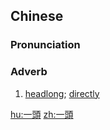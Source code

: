 {{also|一头}}
==Chinese==
{{zh-forms|s=一头}}

===Pronunciation===
{{zh-pron
|m=一tóu
|c=jat1 tau4
|h=pfs=yit-thèu
|mn=qz,xm,zz:chi̍t-thâu
|cat=adv
}}

===Adverb===
{{zh-adv}}

# {{lb|zh|Advanced Mandarin}} [[headlong]]; [[directly]]

[[hu:一頭]]
[[zh:一頭]]
